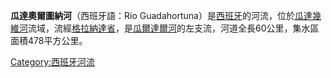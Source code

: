 '''瓜達奧爾圖納河'''（西班牙語：Río Guadahortuna）是[[西班牙|西班牙]]的河流，位於[[瓜達幾維河|瓜達幾維河]]流域，流經[[格拉納達省|格拉納達省]]，是[[瓜爾達爾河|瓜爾達爾河]]的左支流，河道全長60公里，集水區面積478平方公里。

{{Spain-geo-stub}}
[[Category:西班牙河流|Category:西班牙河流]]